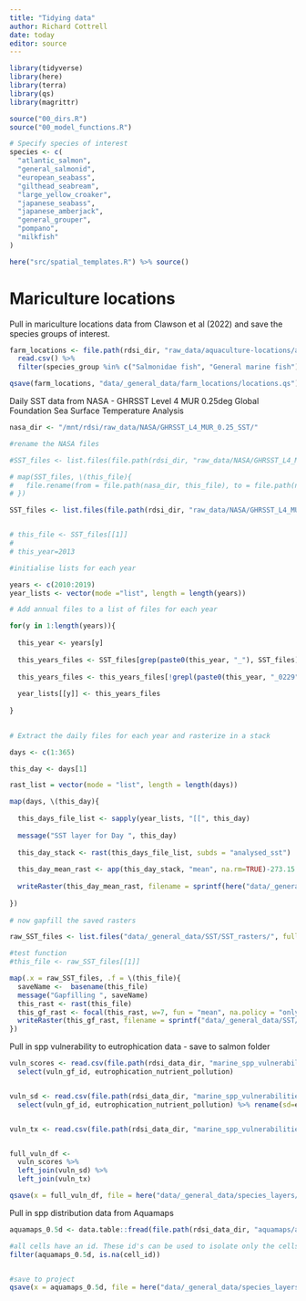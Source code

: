 ```yaml
---
title: "Tidying data"
author: Richard Cottrell
date: today
editor: source
---
```


```r
library(tidyverse)
library(here)
library(terra)
library(qs)
library(magrittr)

source("00_dirs.R")
source("00_model_functions.R")
```

```r
# Specify species of interest
species <- c(
  "atlantic_salmon",
  "general_salmonid",
  "european_seabass",
  "gilthead_seabream",
  "large_yellow_croaker",
  "japanese_seabass",
  "japanese_amberjack",
  "general_grouper",
  "pompano",
  "milkfish"
)

here("src/spatial_templates.R") %>% source()
```

# Mariculture locations

Pull in mariculture locations data from Clawson et al (2022) and save the species groups of interest.

```r
farm_locations <- file.path(rdsi_dir, "raw_data/aquaculture-locations/all_marine_aquaculture_farms_sources_final.csv") %>% 
  read.csv() %>% 
  filter(species_group %in% c("Salmonidae fish", "General marine fish"))

qsave(farm_locations, "data/_general_data/farm_locations/locations.qs")
```

Daily SST data from NASA - GHRSST Level 4 MUR 0.25deg Global Foundation Sea Surface Temperature Analysis

```r
nasa_dir <- "/mnt/rdsi/raw_data/NASA/GHRSST_L4_MUR_0.25_SST/"

#rename the NASA files 

#SST_files <- list.files(file.path(rdsi_dir, "raw_data/NASA/GHRSST_L4_MUR_0.25_SST"), full.names = FALSE, pattern = ".nc")

# map(SST_files, \(this_file){
#   file.rename(from = file.path(nasa_dir, this_file), to = file.path(nasa_dir, sub('^(.{4})(.*)$', '\\1_\\2',  this_file)))
# })

SST_files <- list.files(file.path(rdsi_dir, "raw_data/NASA/GHRSST_L4_MUR_0.25_SST"), full.names = TRUE, pattern = ".nc")


# this_file <- SST_files[[1]]
# 
# this_year=2013

#initialise lists for each year

years <- c(2010:2019)
year_lists <- vector(mode ="list", length = length(years))

# Add annual files to a list of files for each year

for(y in 1:length(years)){
  
  this_year <- years[y]
  
  this_years_files <- SST_files[grep(paste0(this_year, "_"), SST_files)]
  
  this_years_files <- this_years_files[!grepl(paste0(this_year, "_0229"), this_years_files)]
  
  year_lists[[y]] <- this_years_files
  
}
  

# Extract the daily files for each year and rasterize in a stack

days <- c(1:365)

this_day <- days[1]

rast_list = vector(mode = "list", length = length(days))

map(days, \(this_day){
  
  this_days_file_list <- sapply(year_lists, "[[", this_day)
  
  message("SST layer for Day ", this_day)
  
  this_day_stack <- rast(this_days_file_list, subds = "analysed_sst")
  
  this_day_mean_rast <- app(this_day_stack, "mean", na.rm=TRUE)-273.15
  
  writeRaster(this_day_mean_rast, filename = sprintf(here("data/_general_data/SST/SST_rasters/sst_nasa_mur_L4_0.25_mean2010-2019_day_%s.tif"), this_day))
  
})
  
# now gapfill the saved rasters

raw_SST_files <- list.files("data/_general_data/SST/SST_rasters/", full.names = TRUE)

#test function
#this_file <- raw_SST_files[[1]]

map(.x = raw_SST_files, .f = \(this_file){
  saveName <-  basename(this_file)
  message("Gapfilling ", saveName)
  this_rast <- rast(this_file)
  this_gf_rast <- focal(this_rast, w=7, fun = "mean", na.policy = "only")
  writeRaster(this_gf_rast, filename = sprintf("data/_general_data/SST/SST_gf_rasters/%s", saveName))
})
```

Pull in spp vulnerability to eutrophication data - save to salmon folder

```r

vuln_scores <- read.csv(file.path(rdsi_data_dir, "marine_spp_vulnerabilities/butt_spp_vuln_framework-publication/_output/vuln_gapfilled_score.csv")) %>% 
  select(vuln_gf_id, eutrophication_nutrient_pollution)


vuln_sd <- read.csv(file.path(rdsi_data_dir, "marine_spp_vulnerabilities/butt_spp_vuln_framework-publication/_output/vuln_gapfilled_sd.csv")) %>% 
  select(vuln_gf_id, eutrophication_nutrient_pollution) %>% rename(sd=eutrophication_nutrient_pollution)


vuln_tx <- read.csv(file.path(rdsi_data_dir, "marine_spp_vulnerabilities/butt_spp_vuln_framework-publication/_output/vuln_gapfilled_tx.csv"))


full_vuln_df <- 
  vuln_scores %>% 
  left_join(vuln_sd) %>% 
  left_join(vuln_tx)

qsave(x = full_vuln_df, file = here("data/_general_data/species_layers/vulnerabilities/marine_spp_vulnerabilities_eutrophication.qs"))

```

Pull in spp distribution data from Aquamaps

```r
aquamaps_0.5d <- data.table::fread(file.path(rdsi_data_dir, "aquamaps/aquamaps_0.6_depth_prepped.csv")) 

#all cells have an id. These id's can be used to isolate only the cells of relevance for the salmon farming locations.
filter(aquamaps_0.5d, is.na(cell_id))


#save to project
qsave(x = aquamaps_0.5d, file = here("data/_general_data/species_layers/distribution/aquamaps_0.5d.qs"))


```
